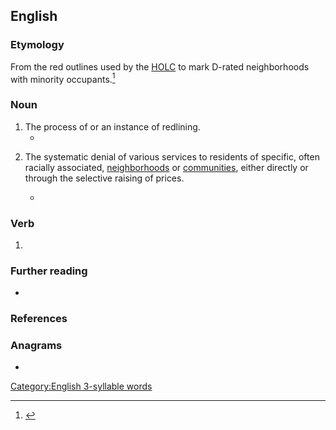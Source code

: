 ==English==

===Etymology===
{{sense|systematic denial}} From the red outlines used by the [[HOLC]] to mark D-rated neighborhoods with minority occupants.<ref>{{cite-web
|date=October 19, 2016
|author=Camila Domonoske    
|title=Interactive Redlining Map Zooms In On America's History Of Discrimination
|url=https://www.npr.org/sections/thetwo-way/2016/10/19/498536077/interactive-redlining-map-zooms-in-on-americas-history-of-discrimination
|work=npr
|passage=The project features the infamous redlining maps from the Home Owners' Loan Corporation. In the late 1930s, the HOLC "graded" neighborhoods into four categories, based in large part on their racial makeup. Neighborhoods with minority occupants were marked in red — hence "redlining" — and considered high-risk for mortgage lenders.}}</ref>

===Noun===
{{en-noun|~}}

# The process of or an instance of redlining.
#* {{quote-book|en |year=2013 |title=The Scourge of Genocide: Essays and Reflections |author=Adam Jones |page=29|ISBN=1135047154|passage=I won't soon forget Ben handing me the first of those printouts, literally covered with his notes, arrows, X's, '''redlinings'''...My heart sank.}}
# {{lb|en|North America}} The systematic denial of various services to residents of specific, often racially associated, [[neighborhood]]s or [[community|communities]], either directly or through the selective raising of prices.
#* {{quote-book
|en
|year=2007
|author=Alexander Polikoff
|publisher=Northwestern University Press
|isbn=9780810124202
|title=Waiting for Gautreaux: A Story of Segregation, Housing, and the Black Ghetto
|page=120
|pageurl=https://books.google.de/books?id=tVSmlPbAvssC&lpg=PA113&dq=John%20McKnight%20%20redlined%20area&pg=PA120#v=onepage&q=redlining&f=false
|passage=Admittedly, our metropolitan plan was an exercise in hope. There were million reasons why it might not have worked. But it represented a responsible way to try to begin atoning for the public housing ghettos, the racial zoning and covenants, the '''redlining''', the “Negro removal,” and the other policies and practices that had given us the two separate and unequal societies described by the Kerner report.}}

===Verb===
{{head|en|verb form}}

# {{present participle of|en|redline|nocat=1}}

===Further reading===
* {{pedia}}

===References===
<references/>

===Anagrams===
* {{anagrams|en|a=degiilnnr|niderling}}

[[Category:English 3-syllable words]]